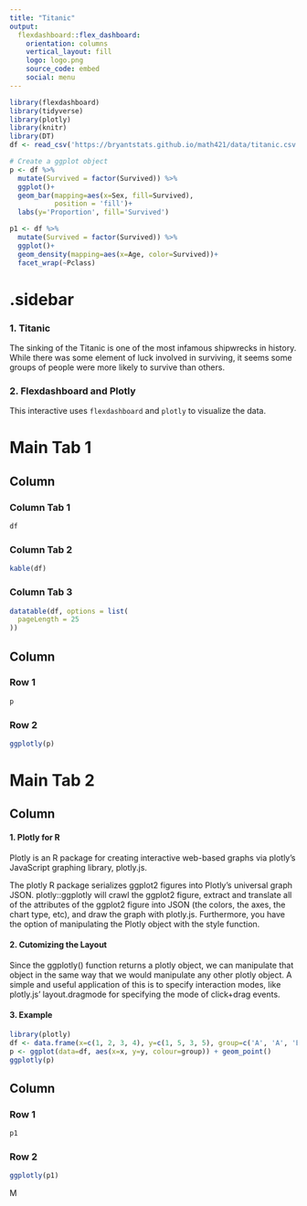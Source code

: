 ```yaml
---
title: "Titanic"
output: 
  flexdashboard::flex_dashboard:
    orientation: columns
    vertical_layout: fill
    logo: logo.png
    source_code: embed
    social: menu
---
```


```r
library(flexdashboard)
library(tidyverse)
library(plotly)
library(knitr)
library(DT)
df <- read_csv('https://bryantstats.github.io/math421/data/titanic.csv')

# Create a ggplot object
p <- df %>% 
  mutate(Survived = factor(Survived)) %>% 
  ggplot()+ 
  geom_bar(mapping=aes(x=Sex, fill=Survived), 
           position = 'fill')+
  labs(y='Proportion', fill='Survived')

p1 <- df %>% 
  mutate(Survived = factor(Survived)) %>% 
  ggplot()+ 
  geom_density(mapping=aes(x=Age, color=Survived))+
  facet_wrap(~Pclass)
```

{.sidebar}
=======================================================================

### 1. Titanic

The sinking of the Titanic is one of the most infamous shipwrecks in history. While there was some element of luck involved in surviving, it seems some groups of people were more likely to survive than others.

### 2. Flexdashboard and Plotly

This interactive uses `flexdashboard` and `plotly` to visualize the data. 

Main Tab 1
=======================================================================

Column {data-width=500, .tabset}
-----------------------------------------------------------------------

### Column Tab 1

```r
df
```


### Column Tab 2

```r
kable(df)
```


### Column Tab 3

```r
datatable(df, options = list(
  pageLength = 25
))
```


Column {data-width=500}
-----------------------------------------------------------------------

### Row 1

```r
p
```

### Row 2

```r
ggplotly(p)
```


Main Tab 2
=======================================================================

Column {data-width=500}
-----------------------------------------------------------------------

#### 1. Plotly for R

Plotly is an R package for creating interactive web-based graphs via plotly's JavaScript graphing library, plotly.js.

The plotly R package serializes ggplot2 figures into Plotly's universal graph JSON. plotly::ggplotly will crawl the ggplot2 figure, extract and translate all of the attributes of the ggplot2 figure into JSON (the colors, the axes, the chart type, etc), and draw the graph with plotly.js. Furthermore, you have the option of manipulating the Plotly object with the style function.


#### 2. Cutomizing the Layout

Since the ggplotly() function returns a plotly object, we can manipulate that object in the same way that we would manipulate any other plotly object. A simple and useful application of this is to specify interaction modes, like plotly.js' layout.dragmode for specifying the mode of click+drag events.


#### 3. Example

```r
library(plotly)
df <- data.frame(x=c(1, 2, 3, 4), y=c(1, 5, 3, 5), group=c('A', 'A', 'B', 'B'))
p <- ggplot(data=df, aes(x=x, y=y, colour=group)) + geom_point()
ggplotly(p)
```



Column {data-width=500}
-----------------------------------------------------------------------

### Row 1

```r
p1
```

### Row 2

```r
ggplotly(p1)
```

M
